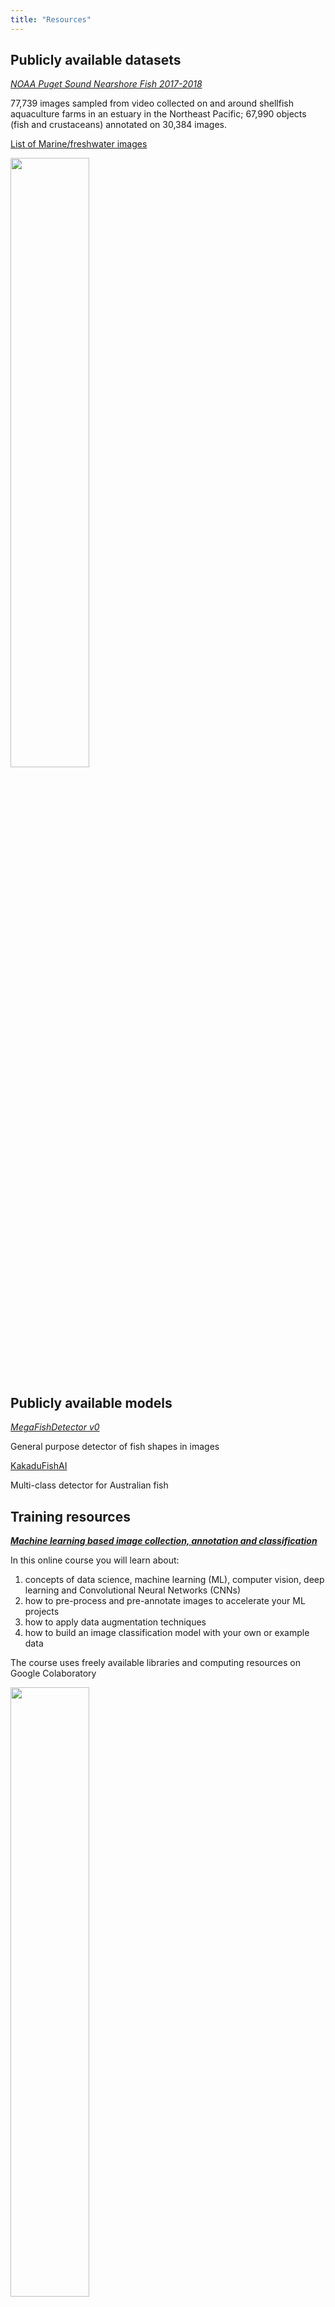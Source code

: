 ```yaml
---
title: "Resources"
---
```


## Publicly available datasets

[*NOAA Puget Sound Nearshore Fish 2017-2018*](https://lila.science/datasets/noaa-puget-sound-nearshore-fish)

77,739 images sampled from video collected on and around shellfish aquaculture farms in an estuary in the Northeast Pacific; 67,990 objects (fish and crustaceans) annotated on 30,384 images.

[List of Marine/freshwater images](https://lila.science/otherdatasets#images-marine)

![](docs/pike.jpg){width="50%" fig-align="center"}

## Publicly available models

[*MegaFishDetector v0*](https://github.com/warplab/megafishdetector/blob/main/MODEL_ZOO.md)

General purpose detector of fish shapes in images

[KakaduFishAI](https://github.com/ajansenn/KakaduFishAI)

Multi-class detector for Australian fish

## Training resources

[***Machine learning based image collection, annotation and classification***](https://fishsizeproject.github.io/Course-MLforImageProcessing/)

In this online course you will learn about:

1.  concepts of data science, machine learning (ML), computer vision, deep learning and Convolutional Neural Networks (CNNs)
2.  how to pre-process and pre-annotate images to accelerate your ML projects
3.  how to apply data augmentation techniques
4.  how to build an image classification model with your own or example data

The course uses freely available libraries and computing resources on Google Colaboratory

![](docs/anglerPhone.jpg){width="50%" fig-align="center"}

## Publications

A Scalable Open-Source Framework for Machine Learning-Based Image Collection, Annotation and Classification: A Case Study for Automatic Fish Species Identification (*Catarina NS Silva, Justas Dainys, Sean Simmons, Vincentas Vienožinskis, Asta Audzijonyte*) [Sustainability 14 (21), 14324](https://www.mdpi.com/2071-1050/14/21/14324)

**Preprint:** A machine learning based image classification method to estimate fish sizes from images without a specified reference object (*Catarina Nunes Soares Silva, Justas Dainys, Sean Simmons, Asta Audzijonyte*) [bioRxiv](https://www.biorxiv.org/content/biorxiv/early/2022/12/27/2022.12.27.521854.full.pdf)
